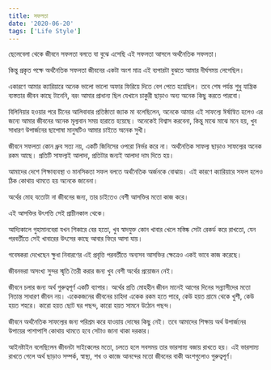 ```yaml
---
title: সফলতা
date: '2020-06-20'
tags: ['Life Style']
---
```


ছেলেবেলা থেকে জীবনে সফলতা বলতে যা বুঝে এসেছি এই সফলতা আসলে অর্থনৈতিক সফলতা। 

কিন্তু প্রকৃত পক্ষে অর্থনৈতিক সফলতা জীবনের একটা অংশ মাত্র এই ব্যপারটা বুঝতে আমার দীর্ঘসময় লেগেছিল।

একারণে আমার ক্যারিয়ারে অনেক ভালো ভালো অফার ফিরিয়ে দিতে বেগ পেতে হয়েছিল। তবে শেষ পর্যন্ত শুধু যান্ত্রিক ব্যস্ততার জীবন কাছে টানেনি, বরং আমার প্রাধান্য ছিল যেখানে চাকুরী ছাড়াও অন্য অনেক কিছু করতে পারবো।

বিলিনিয়ার হওয়ার পরে চীনের আলিবাবার প্রতিষ্ঠাতা জ্যাক মা বলেছিলেন, অনেকে আমার এই সাফল্যে ঈর্ষান্বিত হলেও এর জন্যে আমার জীবনের অনেক মূল্যবান সময় হারাতে হয়েছে। অনেকেই বিশ্বাস করবেনা, কিন্তু মাঝে মাঝে মনে হয়, খুব সাধারণ উপার্জনের ছাপোষা মানুষটিও আমার চাইতে অনেক সুখী।

জীবনে সফলতা কোন ধ্রুব সত্য নয়, একটি জিনিসের ওপরো নির্ভর করে না। অর্থনৈতিক সাফল্য ছাড়াও সাফল্যের অনেক রকম আছে। প্রতিটি সাফল্যই আলাদা, প্রতিটার জন্যই আলাদা দাম দিতে হয়।

আমাদের দেশে শিক্ষাব্যবস্থা ও মানসিকতা সফল বলতে অর্থনৈতিক অর্জনকে বোঝায়। এই কারণে ক্যারিয়ারে সফল হলেও ঠিক কোথায় থামতে হয় অনেকে জানেনা।

অর্থের মোহ যতোটা না জীবনের জন্য, তার চাইতেও বেশী আসক্তির মতো কাজ করে।

এই আসক্তির উৎপত্তি সেই প্রাচীনকাল থেকে।

আদ্যিকালে গুহামানবেরা যখন শিকারে বের হতো, খুব স্বাদযুক্ত কোন খাবার খেলে মস্তিষ্ক সেটা রেকর্ড করে রাখতো, যেন পরবর্তীতে সেই খাবারের উৎসের কাছে আবার ফিরে আসা যায়। 

গবেষকরা দেখেছেন ক্ষুধা নিবারণের এই প্রবৃত্তি পরবর্তীতে অন্যসব আসক্তির ক্ষেত্রেও একই ভাবে কাজ করেছে।

জীবনভরা অসংখ্য সুন্দর স্মৃতি তৈরী করার জন্য খুব বেশী অর্থের প্রয়োজন নেই।

জীবনে চলার জন্য অর্থ গুরুত্বপূর্ণ একটি ব্যাপার। অর্থের প্রতি মোহহীন জীবন মানেই আগের দিনের সন্ন্যাসীদের মতো নিতান্ত সাধারণ জীবন নয়। একেকজনের জীবনের চাহিদা একেক রকম হতে পারে, কেউ হয়ত গ্রামে থেকে খুশী, কেউ হয়ত শহরে। কারো হয়ত ছোট ঘর পছন্দ, কারো হয়ত সামনে উঠোন পছন্দ।

জীবনে অর্থনৈতিক সাফল্যের জন্য পরিশ্রম করে যাওয়ায় দোষের কিছু নেই। তবে আমাদের শিক্ষায় অর্থ উপার্জনের উপায়ের পাশাপাশি কোথায় থামতে হবে সেটাও জানা থাকা দরকার।
 
আইনষ্টাইন বলেছিলেন জীবনটা সাইকেলের মতো, চলতে হলে সবসময় তার ভারসাম্য বজায় রাখতে হয়। এই ভারসাম্য রাখতে গেলে অর্থ ছাড়াও সম্পর্ক, স্বাস্থ্য, শখ ও কাজে আনন্দের মতো জীবনের বাকী অংশগুলোও গুরুত্বপূর্ণ।
